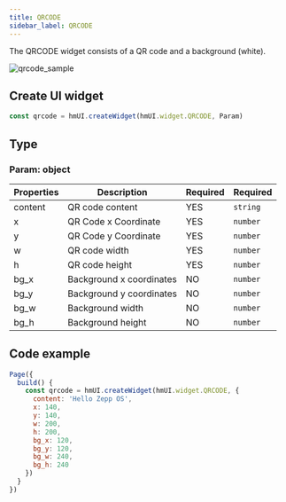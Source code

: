 ```yaml
---
title: QRCODE
sidebar_label: QRCODE
---
```


The QRCODE widget consists of a QR code and a background (white).

![qrcode_sample](/img/api/qrcode_sample.jpg)

## Create UI widget

```js
const qrcode = hmUI.createWidget(hmUI.widget.QRCODE, Param)
```

## Type

### Param: object

| Properties | Description              | Required | Required |
| ---------- | ------------------------ | -------- | -------- |
| content    | QR code content          | YES      | `string` |
| x          | QR Code x Coordinate     | YES      | `number` |
| y          | QR Code y Coordinate     | YES      | `number` |
| w          | QR code width            | YES      | `number` |
| h          | QR code height           | YES      | `number` |
| bg_x       | Background x coordinates | NO       | `number` |
| bg_y       | Background y coordinates | NO       | `number` |
| bg_w       | Background width         | NO       | `number` |
| bg_h       | Background height        | NO       | `number` |

## Code example

```js
Page({
  build() {
    const qrcode = hmUI.createWidget(hmUI.widget.QRCODE, {
      content: 'Hello Zepp OS',
      x: 140,
      y: 140,
      w: 200,
      h: 200,
      bg_x: 120,
      bg_y: 120,
      bg_w: 240,
      bg_h: 240
    })
  }
})
```
